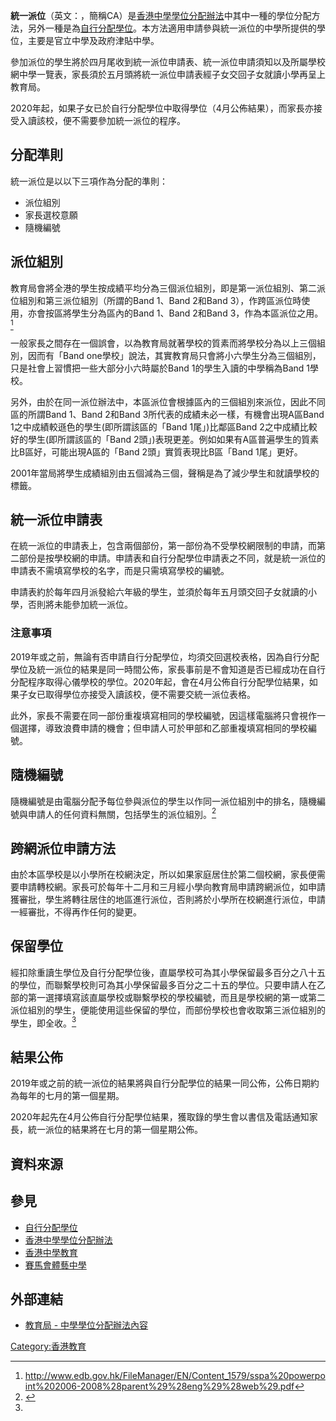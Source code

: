 {{香港教育}}
{{Otheruses|香港小學教育|統一派位 (小學)|subject=中學的統一派位|other=小學的統一派位}}
'''統一派位'''（英文：{{lang|en|'''C'''entral '''A'''llocation}}，簡稱CA）是[[香港中學學位分配辦法|香港中學學位分配辦法]]中其中一種的學位分配方法，另外一種是為[[自行分配學位_(中學)|自行分配學位]]。本方法適用申請參與統一派位的中學所提供的學位，主要是官立中學及政府津貼中學。

參加派位的學生將於四月尾收到統一派位申請表、統一派位申請須知以及所屬學校網中學一覽表，家長須於五月頭將統一派位申請表經子女交回子女就讀小學再呈上教育局。

2020年起，如果子女已於自行分配學位中取得學位（4月公佈結果），而家長亦接受入讀該校，便不需要參加統一派位的程序。

==分配準則==
統一派位是以以下三項作為分配的準則：
* 派位組別
* 家長選校意願
* 隨機編號

==派位組別==
教育局會將全港的學生按成績平均分為三個派位組別，即是第一派位組別、第二派位組別和第三派位組別（所謂的Band 1、Band 2和Band 3），作跨區派位時使用，亦會按區將學生分為區內的Band 1、Band 2和Band 3，作為本區派位之用。<ref>http://www.edb.gov.hk/FileManager/EN/Content_1579/sspa%20powerpoint%202006-2008%28parent%29%28eng%29%28web%29.pdf{{dead link|date=2018年1月 |bot=InternetArchiveBot|fix-attempted=yes}}</ref>

一般家長之間存在一個誤會，以為教育局就著學校的質素而將學校分為以上三個組別，因而有「Band one學校」說法，其實教育局只會將小六學生分為三個組別，只是社會上習慣把一些大部分小六時屬於Band 1的學生入讀的中學稱為Band 1學校。

另外，由於在同一派位辦法中，本區派位會根據區內的三個組別來派位，因此不同區的所謂Band 1、Band 2和Band 3所代表的成績未必一樣，有機會出現A區Band 1之中成績較遜色的學生(即所謂該區的「Band 1尾」)比鄰區Band 2之中成績比較好的學生(即所謂該區的「Band 2頭」)表現更差。例如如果有A區普遍學生的質素比B區好，可能出現A區的「Band 2頭」實質表現比B區「Band 1尾」更好。

2001年當局將學生成績組別由五個減為三個，聲稱是為了減少學生和就讀學校的標籤。

==統一派位申請表==
在統一派位的申請表上，包含兩個部份，第一部份為不受學校網限制的申請，而第二部份是按學校網的申請。申請表和自行分配學位申請表之不同，就是統一派位的申請表不需填寫學校的名字，而是只需填寫學校的編號。

申請表約於每年四月派發給六年級的學生，並須於每年五月頭交回子女就讀的小學，否則將未能參加統一派位。

===注意事項===
2019年或之前，無論有否申請自行分配學位，均須交回選校表格，因為自行分配學位及統一派位的結果是同一時間公佈，家長事前是不會知道是否已經成功在自行分配程序取得心儀學校的學位。2020年起，會在4月公佈自行分配學位結果，如果子女已取得學位亦接受入讀該校，便不需要交統一派位表格。

此外，家長不需要在同一部份重複填寫相同的學校編號，因這樣電腦將只會視作一個選擇，導致浪費申請的機會；但申請人可於甲部和乙部重複填寫相同的學校編號。

==隨機編號==
隨機編號是由電腦分配予每位參與派位的學生以作同一派位組別中的排名，隨機編號與申請人的任何資料無關，包括學生的派位組別。<ref name="EDB video">{{cite web|url=http://www.edb.gov.hk/FileManager/TC/Content_1579/web_sspa-p1c.wmv|title=教育局有關統一派位的短片|accessdate=2009-12-22}}{{dead link|date=2018年1月 |bot=InternetArchiveBot |fix-attempted=yes }}</ref>

==跨網派位申請方法==
由於本區學校是以小學所在校網決定，所以如果家庭居住於第二個校網，家長便需要申請轉校網。家長可於每年十二月和三月經小學向教育局申請跨網派位，如申請獲審批，學生將轉往居住的地區進行派位，否則將於小學所在校網進行派位，申請一經審批，不得再作任何的變更。

==保留學位==
經扣除重讀生學位及自行分配學位後，直屬學校可為其小學保留最多百分之八十五的學位，而聯繫學校則可為其小學保留最多百分之二十五的學位。只要申請人在乙部的第一選擇填寫該直屬學校或聯繫學校的學校編號，而且是學校網的第一或第二派位組別的學生，便能使用這些保留的學位，而部份學校也會收取第三派位組別的學生，即全收。<ref name="EDB video" />

==結果公佈==
2019年或之前的統一派位的結果將與自行分配學位的結果一同公佈，公佈日期約為每年的七月的第一個星期。

2020年起先在4月公佈自行分配學位結果，獲取錄的學生會以書信及電話通知家長，統一派位的結果將在七月的第一個星期公佈。

==資料來源==
{{reflist|2}}

==參見==
* [[自行分配學位_(中學)|自行分配學位]]
* [[香港中學學位分配辦法|香港中學學位分配辦法]]
* [[香港中學教育|香港中學教育]]
* [[賽馬會體藝中學|賽馬會體藝中學]]

==外部連結==
*[https://www.edb.gov.hk/tc/edu-system/primary-secondary/spa-systems/secondary-spa/general-info/ 教育局 - 中學學位分配辦法內容]

[[Category:香港教育|Category:香港教育]]